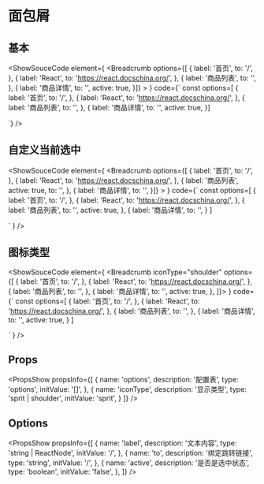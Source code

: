 
# 面包屑

## 基本

<ShowSouceCode
  element={
    <Flex x='start'>
      <Breadcrumb options={[
        {
          label: '首页',
          to: '/',
        },
        {
          label: 'React',
          to: 'https://react.docschina.org/',
        },
        {
          label: '商品列表',
          to: '',
        },
        {
          label: '商品详情',
          to: '',
          active: true,
        }]} >
        </Breadcrumb>
    </Flex>
  }
  code={`
const options=[
  {
    label: '首页',
    to: '/',
  },
  {
    label: 'React',
    to: 'https://react.docschina.org/',
  },
  {
    label: '商品列表',
    to: '',
  },
  {
    label: '商品详情',
    to: '',
    active: true,
}]

<Flex x='start'>
  <Breadcrumb options={options}></Breadcrumb>
</Flex>
  `}
  />

## 自定义当前选中
<ShowSouceCode
  element={
    <Flex x='start'>
      <Breadcrumb options={[
        {
          label: '首页',
          to: '/',
        },
        {
          label: 'React',
          to: 'https://react.docschina.org/',
        },
        {
          label: '商品列表',
          active: true,
          to: '',
        },
        {
          label: '商品详情',
          to: '',
        }]} >
        </Breadcrumb>
    </Flex>
  }
  code={`
const options=[
  {
    label: '首页',
    to: '/',
  },
  {
    label: 'React',
    to: 'https://react.docschina.org/',
  },
  {
    label: '商品列表',
    to: '',
    active: true,
  },
  {
    label: '商品详情',
    to: '',
  }
]

<Flex x='start'>
  <Breadcrumb options={options}></Breadcrumb>
</Flex>
    `
  }
  />


## 图标类型
<ShowSouceCode
  element={
    <Flex x='start'>
      <Breadcrumb iconType="shoulder" options={[
          {
            label: '首页',
            to: '/',
          },
          {
            label: 'React',
            to: 'https://react.docschina.org/',
          },
          {
            label: '商品列表',
            to: '',
          },
          {
            label: '商品详情',
            to: '',
            active: true,
          },
        ]}></Breadcrumb>
    </Flex>
  }
  code={`
const options=[
  {
    label: '首页',
    to: '/',
  },
  {
    label: 'React',
    to: 'https://react.docschina.org/',
  },
  {
    label: '商品列表',
    to: '',
  },
  {
    label: '商品详情',
    to: '',
    active: true,
  }
]

<Flex x='start'>
  <Breadcrumb iconType="shoulder" options={options}></Breadcrumb>
</Flex>
    `
  }
  />


## Props
<PropsShow propsInfo={[
  {
    name: 'options',
    description: '配置表',
    type: 'options',
    initValue: '[]',
  },
  {
    name: 'iconType',
    description: '显示类型',
    type: 'sprit | shoulder',
    initValue: 'sprit',
  }
]} />

## Options
<PropsShow propsInfo={[
  {
    name: 'label',
    description: '文本内容',
    type: 'string | ReactNode',
    initValue: '/',
  },
  {
    name: 'to',
    description: '绑定跳转链接',
    type: 'string',
    initValue: '/',
  },
  {
    name: 'active',
    description: '是否是选中状态',
    type: 'boolean',
    initValue: 'false',
  },
]} />
